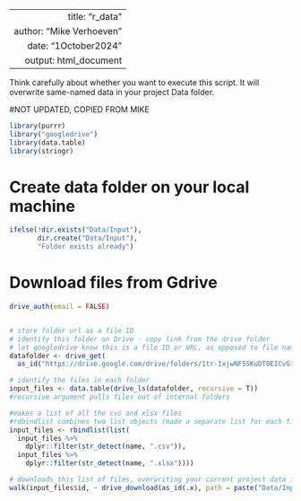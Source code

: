 
---
  title: "r_data"
author: "Mike Verhoeven"
date: "1October2024"
output: html_document
---
  
  Think carefully about whether you want to execute this script. It will overwrite same-named data in your project Data folder.

#NOT UPDATED, COPIED FROM MIKE

```r
library(purrr)
library("googledrive")
library(data.table)
library(stringr)
```


# Create data folder on your local machine
```r
ifelse(!dir.exists("Data/Input"), 
       dir.create("Data/Input"), 
       "Folder exists already")
```

# Download files from Gdrive
```r
drive_auth(email = FALSE)


# store folder url as a file ID
# identify this folder on Drive - copy link from the drive folder
# let googledrive know this is a file ID or URL, as opposed to file name
datafolder <- drive_get(
  as_id("https://drive.google.com/drive/folders/1tr-IxjwNF5SKuDT0EICvG1MhGTjlAEIL")) 

# identify the files in each folder
input_files <- data.table(drive_ls(datafolder, recursive = T))
#recursive argument pulls files out of internal folders

#makes a list of all the cvs and xlsx files
#rdbindlist combines two list objects (made a separate list for each file type then put them together)
input_files <- rbindlist(list(
  input_files %>% 
    dplyr::filter(str_detect(name, ".csv")),
  input_files %>% 
    dplyr::filter(str_detect(name, ".xlsx"))))

# downloads this list of files, overwriting your current project data folder:
walk(input_files$id, ~ drive_download(as_id(.x), path = paste("Data/Input", input_files[id==.x, name], sep = "/"), overwrite = T ))

```
